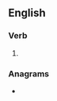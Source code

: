 ==English==

===Verb===
{{head|en|verb form}}

# {{en-simple past of|take care}}

===Anagrams===
* {{l|en|caretook}}